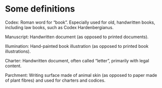 # Some definitions

Codex: Roman word for “book”. Especially used for old, handwritten books, including law books, such as Codex Hardenbergianus.

Manuscript: Handwritten document (as opposed to printed documents).

Illumination: Hand-painted book illustration (as opposed to printed book illustrations).

Charter: Handwritten document, often called “letter”, primarily with legal content.

Parchment: Writing surface made of animal skin (as opposed to paper made of plant fibres) and used for charters and codices.
